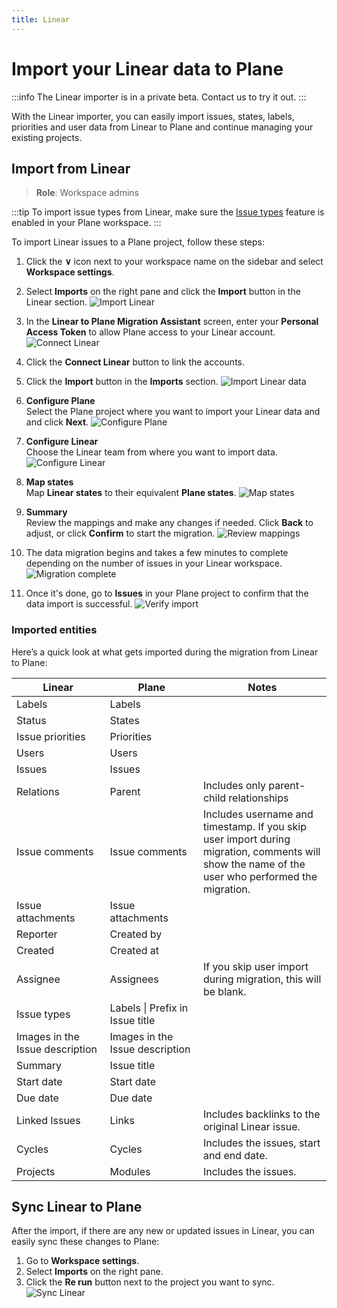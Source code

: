 ```yaml
---
title: Linear
---
```


# Import your Linear data to Plane

:::info
The Linear importer is in a private beta. Contact us to try it out.
:::

With the Linear importer, you can easily import issues, states, labels, priorities and user data from Linear to Plane and continue managing your existing projects.

## Import from Linear
> **Role**: Workspace admins

:::tip
To import issue types from Linear, make sure the [Issue types](/core-concepts/issues/issue-types) feature is enabled in your Plane workspace.
:::

To import Linear issues to a Plane project, follow these steps:
1. Click the **∨** icon next to your workspace name on the sidebar and select **Workspace settings**.

2. Select **Imports** on the right pane and click the **Import** button in the Linear section.
    ![Import Linear](https://media.docs.plane.so/importers/linear/import-linear.webp#center)

4. In the **Linear to Plane Migration Assistant** screen, enter your **Personal Access Token** to allow Plane access to your Linear account.
    ![Connect Linear](https://media.docs.plane.so/importers/linear/linear-plane-migration-assistant.webp#center)

5. Click the **Connect Linear** button to link the accounts.

6. Click the **Import** button in the **Imports** section.
    ![Import Linear data](https://media.docs.plane.so/importers/linear/import-linear-data.webp#center)

7. **Configure Plane**  
    Select the Plane project where you want to import your Linear data and and click **Next**.
        ![Configure Plane](https://media.docs.plane.so/importers/linear/configure-plane.webp#center) 

8. **Configure Linear**  
    Choose the Linear team from where you want to import data.
       ![Configure Linear](https://media.docs.plane.so/importers/linear/configure-linear.webp#center)    

9. **Map states**  
    Map **Linear states** to their equivalent **Plane states**.
        ![Map states](https://media.docs.plane.so/importers/linear/map-states.webp#center)   

10. **Summary**  
    Review the mappings and make any changes if needed.  Click **Back** to adjust, or click **Confirm** to start the migration.
       ![Review mappings](https://media.docs.plane.so/importers/linear/import-summary.webp#center)   

11. The data migration begins and takes a few minutes to complete depending on the number of issues in your Linear workspace. 
       ![Migration complete](https://media.docs.plane.so/importers/linear/import-complete.webp#center)   

12. Once it's done, go to **Issues** in your Plane project to confirm that the data import is successful. 
        ![Verify import](https://media.docs.plane.so/importers/linear/verify-import.webp#center)   

### Imported entities

Here’s a quick look at what gets imported during the migration from Linear to Plane:

| Linear | Plane | Notes|
|--------------| ------------------- |---- |
| Labels | Labels | |
| Status | States | |
| Issue priorities | Priorities | |
| Users | Users | |
| Issues | Issues | |
| Relations | Parent | Includes only parent-child relationships |
| Issue&nbsp;comments | Issue&nbsp;comments |Includes username and timestamp. If you skip user import during migration, comments will show the name of the user who performed the migration.|
| Issue attachments | Issue attachments | |
| Reporter | Created by | |
| Created | Created at | |
| Assignee | Assignees | If you skip user import during migration, this will be blank.|
| Issue types | Labels \| Prefix in Issue title | |
| Images in the Issue description | Images in the Issue description | |
| Summary | Issue title | |
| Start date | Start date | |
| Due date | Due date | |
| Linked Issues | Links | Includes backlinks to the original Linear issue.|
| Cycles | Cycles | Includes the issues, start and end date. |
| Projects | Modules | Includes the issues. |

## Sync Linear to Plane

After the import, if there are any new or updated issues in Linear, you can easily sync these changes to Plane:

1. Go to **Workspace settings**.
2. Select **Imports** on the right pane. 
3. Click the **Re run** button next to the project you want to sync.
    ![Sync Linear](https://media.docs.plane.so/importers/linear/rerun-import.webp#center)   

